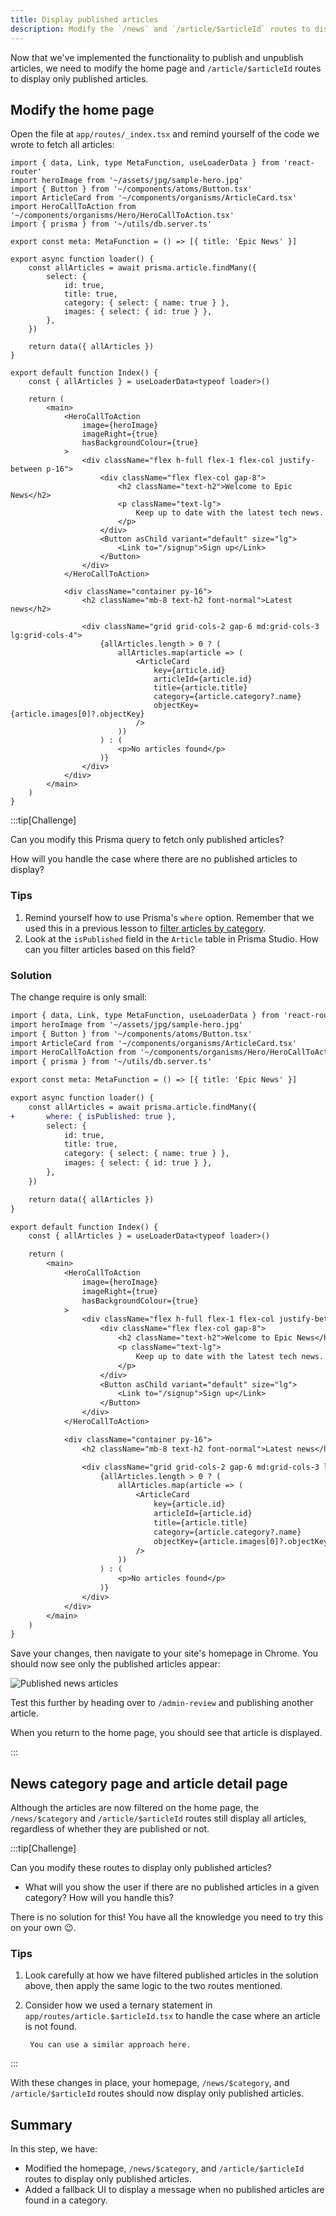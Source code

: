```yaml
---
title: Display published articles
description: Modify the `/news` and `/article/$articleId` routes to display only published articles.
---
```



Now that we've implemented the functionality to publish and unpublish articles, we need to modify the home page and `/article/$articleId` routes to display only published articles.

## Modify the home page

Open the file at `app/routes/_index.tsx` and remind yourself of the code we wrote to fetch all articles:

```tsx title="app/routes/_index.tsx" showLineNumbers {11-18} collapse={1-8, 23-67}
import { data, Link, type MetaFunction, useLoaderData } from 'react-router'
import heroImage from '~/assets/jpg/sample-hero.jpg'
import { Button } from '~/components/atoms/Button.tsx'
import ArticleCard from '~/components/organisms/ArticleCard.tsx'
import HeroCallToAction from '~/components/organisms/Hero/HeroCallToAction.tsx'
import { prisma } from '~/utils/db.server.ts'

export const meta: MetaFunction = () => [{ title: 'Epic News' }]

export async function loader() {
	const allArticles = await prisma.article.findMany({
		select: {
			id: true,
			title: true,
			category: { select: { name: true } },
			images: { select: { id: true } },
		},
	})

	return data({ allArticles })
}

export default function Index() {
	const { allArticles } = useLoaderData<typeof loader>()

	return (
		<main>
			<HeroCallToAction
				image={heroImage}
				imageRight={true}
				hasBackgroundColour={true}
			>
				<div className="flex h-full flex-1 flex-col justify-between p-16">
					<div className="flex flex-col gap-8">
						<h2 className="text-h2">Welcome to Epic News</h2>
						<p className="text-lg">
							Keep up to date with the latest tech news.
						</p>
					</div>
					<Button asChild variant="default" size="lg">
						<Link to="/signup">Sign up</Link>
					</Button>
				</div>
			</HeroCallToAction>

			<div className="container py-16">
				<h2 className="mb-8 text-h2 font-normal">Latest news</h2>

				<div className="grid grid-cols-2 gap-6 md:grid-cols-3 lg:grid-cols-4">
					{allArticles.length > 0 ? (
						allArticles.map(article => (
							<ArticleCard
								key={article.id}
								articleId={article.id}
								title={article.title}
								category={article.category?.name}
								objectKey={article.images[0]?.objectKey}
							/>
						))
					) : (
						<p>No articles found</p>
					)}
				</div>
			</div>
		</main>
	)
}
```

:::tip[Challenge]

Can you modify this Prisma query to fetch only published articles?

How will you handle the case where there are no published articles to display?

### Tips

1. Remind yourself how to use Prisma's `where` option. Remember that we used this in a previous lesson to [filter articles by category](/code-monster/guides/epic-news/displaying-articles/filter-articles-by-category#filtering-queries-with-prismas-where-option).
2. Look at the `isPublished` field in the `Article` table in Prisma Studio. How can you filter articles based on this field?

### Solution

<MonsterReveal>

The change require is only small:

```diff lang="tsx" title="app/routes/_index.tsx" showLineNumbers collapse={1-8, 25-67}
import { data, Link, type MetaFunction, useLoaderData } from 'react-router'
import heroImage from '~/assets/jpg/sample-hero.jpg'
import { Button } from '~/components/atoms/Button.tsx'
import ArticleCard from '~/components/organisms/ArticleCard.tsx'
import HeroCallToAction from '~/components/organisms/Hero/HeroCallToAction.tsx'
import { prisma } from '~/utils/db.server.ts'

export const meta: MetaFunction = () => [{ title: 'Epic News' }]

export async function loader() {
	const allArticles = await prisma.article.findMany({
+		where: { isPublished: true },
		select: {
			id: true,
			title: true,
			category: { select: { name: true } },
			images: { select: { id: true } },
		},
	})

	return data({ allArticles })
}

export default function Index() {
	const { allArticles } = useLoaderData<typeof loader>()

	return (
		<main>
			<HeroCallToAction
				image={heroImage}
				imageRight={true}
				hasBackgroundColour={true}
			>
				<div className="flex h-full flex-1 flex-col justify-between p-16">
					<div className="flex flex-col gap-8">
						<h2 className="text-h2">Welcome to Epic News</h2>
						<p className="text-lg">
							Keep up to date with the latest tech news.
						</p>
					</div>
					<Button asChild variant="default" size="lg">
						<Link to="/signup">Sign up</Link>
					</Button>
				</div>
			</HeroCallToAction>

			<div className="container py-16">
				<h2 className="mb-8 text-h2 font-normal">Latest news</h2>

				<div className="grid grid-cols-2 gap-6 md:grid-cols-3 lg:grid-cols-4">
					{allArticles.length > 0 ? (
						allArticles.map(article => (
							<ArticleCard
								key={article.id}
								articleId={article.id}
								title={article.title}
								category={article.category?.name}
								objectKey={article.images[0]?.objectKey}
							/>
						))
					) : (
						<p>No articles found</p>
					)}
				</div>
			</div>
		</main>
	)
}
```

Save your changes, then navigate to your site's homepage in Chrome. You should now see only the published articles appear:

![Published news articles](src/assets/webp/epic-news/home-page-published-articles-only.webp)

Test this further by heading over to `/admin-review` and publishing another article.

When you return to the home page, you should see that article is displayed.

</MonsterReveal>

:::

## News category page and article detail page

Although the articles are now filtered on the home page, the `/news/$category` and `/article/$articleId` routes still display all articles, regardless of whether they are published or not.

:::tip[Challenge]

Can you modify these routes to display only published articles?

- What will you show the user if there are no published articles in a given category? How will you handle this?

There is no solution for this! You have all the knowledge you need to try this on your own 😉.

### Tips

1. Look carefully at how we have filtered published articles in the solution above, then apply the same logic to the two routes mentioned.
2. Consider how we used a ternary statement in `app/routes/article.$articleId.tsx` to handle the case where an article is not found.

		You can use a similar approach here.

:::

With these changes in place, your homepage, `/news/$category`, and `/article/$articleId` routes should now display only published articles.

## Summary

In this step, we have:

- Modified the homepage, `/news/$category`, and `/article/$articleId` routes to display only published articles.
- Added a fallback UI to display a message when no published articles are found in a category.

